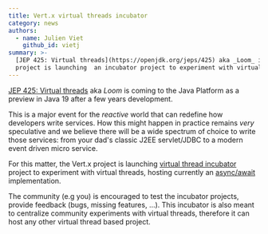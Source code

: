 ```yaml
---
title: Vert.x virtual threads incubator
category: news
authors:
  - name: Julien Viet
    github_id: vietj
summary: >-
  [JEP 425: Virtual threads](https://openjdk.org/jeps/425) aka _Loom_ is coming to the Java Platform as a preview in Java 19. The Vert.x
  project is launching  an incubator project to experiment with virtual threads.
---
```


[JEP 425: Virtual threads](https://openjdk.org/jeps/425) aka _Loom_ is coming to the Java Platform as a preview in Java 19 after
a few years development.

 This is a major event for the _reactive_ world that can redefine how developers write services. How this might happen
in practice remains *very* speculative and we believe there will be a wide spectrum of choice to write those services: from
your dad's classic J2EE servlet/JDBC to a modern event driven micro service.

For this matter, the Vert.x project is launching [virtual thread incubator](https://github.com/vert-x3/vertx-virtual-threads-incubator) project to experiment
with virtual threads, hosting currently an [async/await](https://github.com/vert-x3/vertx-virtual-threads-incubator/tree/main/vertx-async-await-incubator) implementation.

The community (e.g you) is encouraged to test the incubator projects, provide feedback (bugs, missing features, ...). This incubator
is also meant to centralize community experiments with virtual threads, therefore it can host any other virtual thread based project.